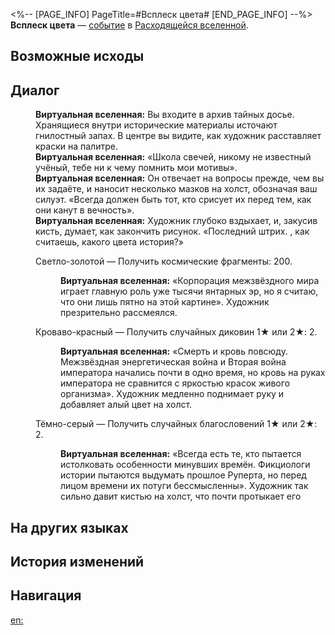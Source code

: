 <%-- [PAGE_INFO]
PageTitle=#Всплеск цвета#
[END_PAGE_INFO] --%>
{{Дополнить}}
{{ВВ Событие Инфобокс
|id                 = 22601
|Название           = 
|Изображение        = Событие ВВ Торговец.png
|Испытание_в_вв     = 
|Испытание_в_рое    = 
|Испытание_в_зиш    = 
|Испытание_в_рв     = Неизвестно
|Испытание_в_облнеп = 
|Требования         = 
|Пред               = 
|След               = 
|Упоминания         = 
|Порядок            = 
|Порядок_рв         = 108
}}
'''Всплеск цвета''' — [[Расходящаяся вселенная/События|событие]] в [[Расходящаяся вселенная|Расходящейся вселенной]].

==Возможные исходы==
{{Возможные исходы
|Выбор_1 = Светло-золотой
|Результат_1 = Получить космические фрагменты: 200.

|Выбор_2 = Кроваво-красный
|Результат_2 = Получить случайных диковин 1★ или 2★: 2.

|Выбор_3 = Тёмно-серый
|Результат_3 = Получить случайных благословений 1★ или 2★: 2.
}}

==Диалог==
{{Диалог Начало}}
:'''Виртуальная вселенная:''' Вы входите в архив тайных досье. Хранящиеся внутри исторические материалы источают гнилостный запах. В центре вы видите, как художник расставляет краски на палитре.
:'''Виртуальная вселенная:''' «Школа свечей, никому не известный учёный, тебе ни к чему помнить мои мотивы».
:'''Виртуальная вселенная:''' Он отвечает на вопросы прежде, чем вы их задаёте, и наносит несколько мазков на холст, обозначая ваш силуэт. «Всегда должен быть тот, кто срисует их перед тем, как они канут в вечность».
:'''Виртуальная вселенная:''' Художник глубоко вздыхает, и, закусив кисть, думает, как закончить рисунок. «Последний штрих. {{MC|ж=Безымянная|м=Безымянный}}, как считаешь, какого цвета история?»
:{{Диалог|Звезда}} Светло-золотой &mdash; Получить космические фрагменты: 200.
::'''Виртуальная вселенная:''' «Корпорация межзвёздного мира играет главную роль уже тысячи янтарных эр, но я считаю, что они лишь пятно на этой картине». Художник презрительно рассмеялся.
:{{Диалог|Звезда}} Кроваво-красный &mdash; Получить случайных диковин 1★ или 2★: 2.
::'''Виртуальная вселенная:''' «Смерть и кровь повсюду. Межзвёздная энергетическая война и Вторая война императора начались почти в одно время, но кровь на руках императора не сравнится с яркостью красок живого организма». Художник медленно поднимает руку и добавляет алый цвет на холст.
:{{Диалог|Звезда}} Тёмно-серый &mdash; Получить случайных благословений 1★ или 2★: 2.
::'''Виртуальная вселенная:''' «Всегда есть те, кто пытается истолковать особенности минувших времён. Фикциологи истории пытаются выдумать прошлое Руперта, но перед лицом времени их потуги бессмысленны». Художник так сильно давит кистью на холст, что почти протыкает его
{{Диалог Конец}}

==На других языках==
{{На других языках
|en   = A Dash of Color
|zhs  = 一抹色彩
|zht  = 一抹色彩
|ja   = {{Rubi|一抹|いちまつ}}の{{Rubi|色彩|しきさい}}
|ko   = 일말의 색
|es   = Una pizca de color
|fr   = Une touche de couleur
|ru   = Всплеск цвета
|th   = แต้มหนึ่งสีสัน
|vi   = Vệt Màu
|de   = Ein Hauch von Farbe
|id   = Secercah Warna
|pt   = Uma Pitada de Cor
}}

==История изменений==
{{История изменений|null}}

==Навигация==
{{События ВВ Навбокс}}

[[en:]]